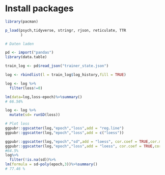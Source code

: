 
# Install packages
```r
library(pacman)

p_load(psych,tidyverse, stringr, rjson, reticulate, TTR
       )
```

```r

# Daten laden

pd <- import("pandas")
library(data.table)

train_log <- pd$read_json("trainer_state.json")

log <- rbindlist(l = train_log$log_history,fill = TRUE)

log <- log %>%
  filter(loss!=0)

lm(data=log,loss~epoch)%>%summary()
# 66.56%

log <- log %>%
  mutate(sd= runSD(loss))

# Plot loss
ggpubr::ggscatter(log,"epoch","loss",add = "reg.line")
ggpubr::ggscatter(log,"epoch","loss",add = c("loess"))

ggpubr::ggscatter(log,"epoch","sd",add = "loess", cor.coef = TRUE,cor.method = "spearman")
ggpubr::ggscatter(log,"epoch","loss",add = "loess", cor.coef = TRUE,cor.method = "spearman")
#64.5%
log%>%
  filter(!is.na(sd))%>%
lm(formula = sd~poly(epoch,3))%>%summary()
# 77.46 %

```

